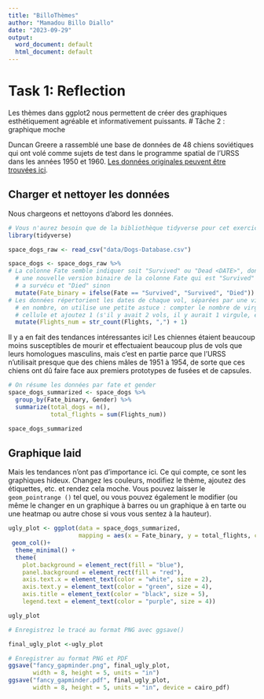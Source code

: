 ```yaml
---
title: "BilloThèmes"
author: "Mamadou Billo Diallo"
date: "2023-09-29"
output:
  word_document: default
  html_document: default
---
```


# Task 1: Reflection

Les thèmes dans ggplot2 nous permettent de créer des graphiques esthétiquement agréable et informativement puissants.
# Tâche 2 : graphique moche

Duncan Greere a rassemblé une base de données de 48 chiens soviétiques qui ont volé comme sujets de test dans le programme spatial de l'URSS dans les années 1950 et 1960. [Les données originales peuvent être trouvées ici](https://airtable.com/universe/expG3z2CFykG1dZsp/sovet-space-dogs).

## Charger et nettoyer les données

Nous chargeons et nettoyons d'abord les données.

```r
# Vous n'aurez besoin que de la bibliothèque tidyverse pour cet exercice
library(tidyverse)

space_dogs_raw <- read_csv("data/Dogs-Database.csv")

space_dogs <- space_dogs_raw %>% 
# La colonne Fate semble indiquer soit "Survived" ou "Dead <DATE>", donc nous faisons
  # une nouvelle version binaire de la colonne Fate qui est "Survived" si le chien
  # a survécu et "Died" sinon
  mutate(Fate_binary = ifelse(Fate == "Survived", "Survived", "Died")) %>% 
# Les données répertorient les dates de chaque vol, séparées par une virgule. Pour les convertir
  # en nombre, on utilise une petite astuce : compter le nombre de virgules dans la
  # cellule et ajoutez 1 (s'il y avait 2 vols, il y aurait 1 virgule, etc.)
  mutate(Flights_num = str_count(Flights, ",") + 1)
```

Il y a en fait des tendances intéressantes ici! Les chiennes étaient beaucoup moins susceptibles de mourir et effectuaient beaucoup plus de vols que leurs homologues masculins, mais c'est en partie parce que l'URSS n'utilisait presque que des chiens mâles de 1951 à 1954, de sorte que ces chiens ont dû faire face aux premiers prototypes de fusées et de capsules.

```r
# On résume les données par fate et gender
space_dogs_summarized <- space_dogs %>% 
  group_by(Fate_binary, Gender) %>% 
  summarize(total_dogs = n(),
            total_flights = sum(Flights_num))

space_dogs_summarized
```

## Graphique laid

Mais les tendances n'ont pas d'importance ici. Ce qui compte, ce sont les graphiques hideux. Changez les couleurs, modifiez le thème, ajoutez des étiquettes, etc. et rendez cela moche. Vous pouvez laisser le `geom_pointrange ()` tel quel, ou vous pouvez également le modifier (ou même le changer en un graphique à barres ou un graphique à en tarte ou une heatmap ou autre chose si vous vous sentez à la hauteur).

```r
ugly_plot <- ggplot(data = space_dogs_summarized, 
                    mapping = aes(x = Fate_binary, y = total_flights, color = Gender)) +
 geom_col()+
  theme_minimal() +
  theme(
    plot.background = element_rect(fill = "blue"),
    panel.background = element_rect(fill = "red"),
    axis.text.x = element_text(color = "white", size = 2),
    axis.text.y = element_text(color = "green", size = 4),
    axis.title = element_text(color = "black", size = 5),
    legend.text = element_text(color = "purple", size = 4))

ugly_plot
```

```r
# Enregistrez le tracé au format PNG avec ggsave()

final_ugly_plot <-ugly_plot

# Enregistrer au format PNG et PDF
ggsave("fancy_gapminder.png", final_ugly_plot,
       width = 8, height = 5, units = "in")
ggsave("fancy_gapminder.pdf", final_ugly_plot,
       width = 8, height = 5, units = "in", device = cairo_pdf)

```
